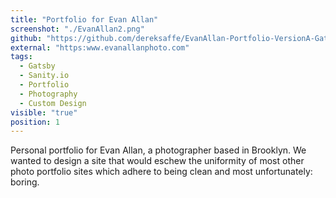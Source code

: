 ```yaml
---
title: "Portfolio for Evan Allan"
screenshot: "./EvanAllan2.png"
github: "https://github.com/dereksaffe/EvanAllan-Portfolio-VersionA-Gatsby"
external: "https:www.evanallanphoto.com"
tags:
  - Gatsby
  - Sanity.io
  - Portfolio
  - Photography
  - Custom Design
visible: "true"
position: 1
---
```


Personal portfolio for Evan Allan, a photographer based in Brooklyn. We wanted to design a site that would eschew the uniformity of most other photo portfolio sites which adhere to being clean and most unfortunately: boring.

